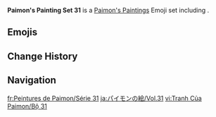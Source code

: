 {{Paimon's Paintings Infobox
|title         = Paimon's Paintings Set 31
|image         = Paimon's Paintings Set 31.png
|icon          = Icon Emoji Paimon's Paintings 31 Chiori 2.png
|date          = 2024-04-12
|gamedate      = 
|prev          = 30
|next          = 32
|set           = 31
|twitter       = https://twitter.com/GenshinImpact/status/1778634157792407937
|hoyolab       = https://www.hoyolab.com/article/27081099
|characters    = Chiori;Kirara;Sucrose;Navia;Chevreuse;Lynette;Albedo;Rosaria;Amber;Lisa;Jean;Diona;Diluc
}}
'''Paimon's Painting Set 31''' is a [[Paimon's Paintings]] Emoji set including {{Array|Chiori;Kirara;Sucrose;Navia;Chevreuse;Lynette;Albedo;Rosaria;Amber;Lisa;Jean;Diona;Diluc|;|[[{item}]]|,<nowiki> </nowiki>|sort=1}}.

==Emojis==
{{Paimon's Paintings Images|categories=Paimon's Paintings Set 31|nomain=1|noset=1}}

==Change History==
{{Change History|introduced=4.5}}

==Navigation==
{{Paimon's Paintings Navbox}}

[[fr:Peintures de Paimon/Série 31]]
[[ja:パイモンの絵/Vol.31]]
[[vi:Tranh Của Paimon/Bộ 31]]